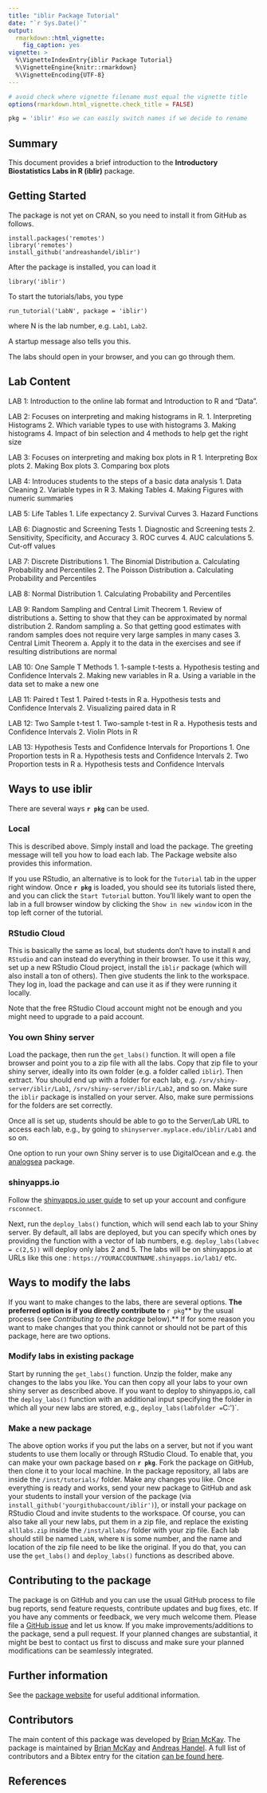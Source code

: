 ```yaml
---
title: "iblir Package Tutorial"
date: "`r Sys.Date()`"
output:
  rmarkdown::html_vignette:
    fig_caption: yes
vignette: >
  %\VignetteIndexEntry{iblir Package Tutorial}
  %\VignetteEngine{knitr::rmarkdown}
  %\VignetteEncoding{UTF-8}
---
```


```r
# avoid check where vignette filename must equal the vignette title
options(rmarkdown.html_vignette.check_title = FALSE)
```


``` r
pkg = 'iblir' #so we can easily switch names if we decide to rename
```


## Summary

This document provides a brief introduction to the **Introductory Biostatistics Labs in R (iblir)** package.


## Getting Started

The package is not yet on CRAN, so you need to install it from GitHub as follows.

``` 
install.packages('remotes')
library('remotes')
install_github('andreashandel/iblir')
```

After the package is installed, you can load it

```
library('iblir')
```

To start the tutorials/labs, you type
```
run_tutorial('LabN', package = 'iblir')
```
where N is the lab number, e.g. `Lab1`, `Lab2`.

A startup message also tells you this.

The labs should open in your browser, and you can go through them.


## Lab Content


LAB 1: Introduction to the online lab format and Introduction to R and “Data”.  

LAB 2: Focuses on interpreting and making histograms in R. 
1.	Interpreting Histograms 
2.	Which variable types to use with histograms
3.	Making histograms 
4.	Impact of bin selection and 4 methods to help get the right size

LAB 3: Focuses on interpreting and making box plots in R
1.	Interpreting Box plots
2.	Making Box plots
3.	Comparing box plots

LAB 4: Introduces students to the steps of a basic data analysis
1.	Data Cleaning 
2.	Variable types in R
3.	Making Tables 
4.	Making Figures with numeric summaries

LAB 5: Life Tables
1.	Life expectancy 
2.	Survival Curves
3.	Hazard Functions

LAB 6: Diagnostic and Screening Tests
1.	Diagnostic and Screening tests
2.	Sensitivity, Specificity, and Accuracy
3.	ROC curves 
4.	AUC calculations
5.	Cut-off values

LAB 7: Discrete Distributions
1.	The Binomial Distribution
a.	Calculating Probability and Percentiles
2.	The Poisson Distribution
a.	Calculating Probability and Percentiles

LAB 8: Normal Distribution
1.	Calculating Probability and Percentiles

LAB 9: Random Sampling and Central Limit Theorem
1.	Review of distributions
a.	Setting to show that they can be approximated by normal distribution
2.	Random sampling
a.	So that getting good estimates with random samples does not require very large samples in many cases 
3.	Central Limit Theorem 
a.	Apply it to the data in the exercises and see if resulting distributions are normal

LAB 10: One Sample T Methods
1.	1-sample t-tests
a.	Hypothesis testing and Confidence Intervals
2.	Making new variables in R
a.	Using a variable in the data set to make a new one

LAB 11: Paired t Test
1.	Paired t-tests in R
a.	Hypothesis tests and Confidence Intervals
2.	Visualizing paired data in R

LAB 12: Two Sample t-test
1.	Two-sample t-test in R 
a.	Hypothesis tests and Confidence Intervals
2.	Violin Plots in R

LAB 13: Hypothesis Tests and Confidence Intervals for Proportions
1.	One Proportion tests in R
a.	Hypothesis tests and Confidence Intervals
2.	Two Proportion tests in R
a.	Hypothesis tests and Confidence Intervals



## Ways to use iblir

There are several ways **`r pkg`** can be used.


### Local

This is described above. Simply install and load the package. The greeting message will tell you how to load each lab. The Package website also provides this information.

If you use RStudio, an alternative is to look for the `Tutorial` tab in the upper right window. Once **`r pkg`** is loaded, you should see its tutorials listed there, and you can click the `Start Tutorial` button. You'll likely want to open the lab in a full browser window by clicking the `Show in new window` icon in the top left corner of the tutorial.


### RStudio Cloud

This is basically the same as local, but students don't have to install `R` and `RStudio` and can instead do everything in their browser. 
To use it this way, set up a new RStudio Cloud project, install the `iblir` package (which will also install a ton of others). Then give students the link to the workspace. They log in, load the package and can use it as if they were running it locally.

Note that the free RStudio Cloud account might not be enough and you might need to upgrade to a paid account.

### You own Shiny server

Load the package, then run the `get_labs()` function. It will open a file browser and point you to a zip file with all the labs. Copy that zip file to your shiny server, ideally into its own folder (e.g. a folder called `iblir`). Then extract. You should end up with a folder for each lab, e.g. `/srv/shiny-server/iblir/Lab1`, `/srv/shiny-server/iblir/Lab2`, and so on. Make sure the `iblir` package is installed on your server. Also, make sure permissions for the folders are set correctly.

Once all is set up, students should be able to go to the Server/Lab URL to access each lab, e.g., by going to `shinyserver.myplace.edu/iblir/Lab1` and so on.

One option to run your own Shiny server is to use DigitalOcean and e.g. the [analogsea](https://pacha.dev/analogsea/) package.


### shinyapps.io

Follow the [shinyapps.io user guide](https://docs.rstudio.com/shinyapps.io/index.html) to set up your account and configure `rsconnect`.

Next, run the `deploy_labs()` function, which will send each lab to your Shiny server. By default, all labs are deployed, but you can specify which ones by providing the function with a vector of lab numbers, e.g. `deploy_labs(labvec = c(2,5))` will deploy only labs 2 and 5. 
The labs will be on shinyapps.io at URLs like this one : `https://YOURACCOUNTNAME.shinyapps.io/lab1/` etc.


## Ways to modify the labs

If you want to make changes to the labs, there are several options. **The preferred option is if you directly contribute to **`r pkg`** by the usual process (see _Contributing to the package_ below).** If for some reason you want to make changes that you think cannot or should not be part of this package, here are two options.


### Modify labs in existing package

Start by running the `get_labs()` function. Unzip the folder, make any changes to the labs you like. You can then copy all your labs to your own shiny server as described above. If you want to deploy to shinyapps.io, call the `deploy_labs()` function with an additional input specifying the folder in which all your new labs are stored, e.g., `deploy_labs(labfolder = `C:\tmp\mylabs\')`. 


### Make a new package

The above option works if you put the labs on a server, but not if you want students to use them locally or through RStudio Cloud. To enable that, you can make your own package based on **`r pkg`**. Fork the package on GitHub, then clone it to your local machine. In the package repository, all labs are inside the `/inst/tutorials/` folder. Make any changes you like. Once everything is ready and works, send your new package to GitHub and ask your students to install your version of the package (via `install_github('yourgithubaccount/iblir')`), or install your package on RStudio Cloud and invite students to the workspace. Of course, you can also take all your new labs, put them in a zip file, and replace the existing `alllabs.zip` inside the `/inst/allabs/` folder with your zip file. Each lab should still be named `LabN`, where `N` is some number, and the name and location of the zip file need to be like the original. If you do that, you can use the `get_labs()` and `deploy_labs()` functions as described above.




## Contributing to the package

The package is on GitHub and you can use the usual GitHub process to file bug reports, send feature requests, contribute updates and bug fixes, etc. If you have any comments or feedback, we very much welcome them. Please file a [GitHub issue](https://github.com/andreashandel/iblir/issues) and let us know. If you make improvements/additions to the package, send a pull request. If your planned changes are substantial, it might be best to contact us first to discuss and make sure your planned modifications can be seamlessly integrated.


## Further information

See the [package website](https://andreashandel.github.io/iblir/) for useful additional information.


## Contributors

The main content of this package was developed by [Brian McKay](https://brianmckay.netlify.app/). The package is maintained by [Brian McKay](https://brianmckay.netlify.app/) and [Andreas Handel](https://www.andreashandel.com/). A full list of contributors and a Bibtex entry for the citation [can be found here](https://andreashandel.github.io/iblir/authors.html).



## References
